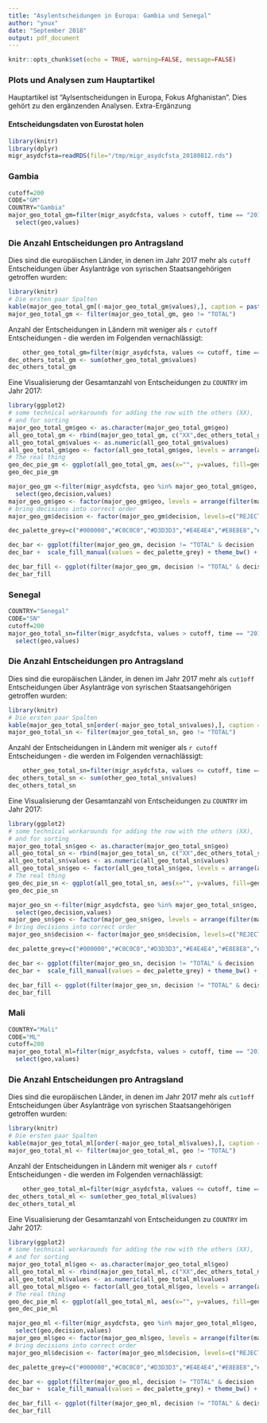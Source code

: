 ```yaml
---
title: "Asylentscheidungen in Europa: Gambia und Senegal" 
author: "ynux"
date: "September 2018"
output: pdf_document
---
```


```r
knitr::opts_chunk$set(echo = TRUE, warning=FALSE, message=FALSE)
```

### Plots und Analysen zum Hauptartikel

Hauptartikel ist "Aylsentscheidungen in Europa, Fokus Afghanistan". Dies gehört zu den ergänzenden Analysen.
Extra-Ergänzung

#### Entscheidungsdaten von Eurostat holen

```r
library(knitr)
library(dplyr)
migr_asydcfsta=readRDS(file="/tmp/migr_asydcfsta_20180812.rds")
```

### Gambia

```r
cutoff=200
CODE="GM"
COUNTRY="Gambia"
major_geo_total_gm=filter(migr_asydcfsta, values > cutoff, time == "2017-01-01", decision == "TOTAL", sex == "T", age == "TOTAL", citizen == CODE, geo != "EU28") %>% 
  select(geo,values) 
```

### Die Anzahl Entscheidungen pro Antragsland

Dies sind die europäischen Länder, in denen im Jahr 2017 mehr als `cutoff` Entscheidungen über Asylanträge von syrischen Staatsangehörigen getroffen wurden:
    
```r
library(knitr)
# Die ersten paar Spalten
kable(major_geo_total_gm[(-major_geo_total_gm$values),], caption = paste("Länder mit mehr als ", cutoff, " Entscheidungen zu Asylanträgen aus ", COUNTRY ))
major_geo_total_gm <- filter(major_geo_total_gm, geo != "TOTAL")
```
Anzahl der Entscheidungen in Ländern mit weniger als `r cutoff` Entscheidungen - die werden im Folgenden vernachlässigt:

```r
    other_geo_total_gm=filter(migr_asydcfsta, values <= cutoff, time == "2017-01-01", decision == "TOTAL", sex == "T", age == "TOTAL", citizen == CODE, geo != "EU28", geo != "TOTAL") %>%  arrange(desc(values))
dec_others_total_gm <- sum(other_geo_total_gm$values)
dec_others_total_gm
```

Eine Visualisierung der Gesamtanzahl von Entscheidungen zu `COUNTRY` im Jahr 2017:

```r
library(ggplot2)
# some technical workarounds for adding the row with the others (XX),
# and for sorting
major_geo_total_gm$geo <- as.character(major_geo_total_gm$geo)
all_geo_total_gm <- rbind(major_geo_total_gm, c("XX",dec_others_total_gm))
all_geo_total_gm$values <- as.numeric(all_geo_total_gm$values) 
all_geo_total_gm$geo <- factor(all_geo_total_gm$geo, levels = arrange(all_geo_total_gm, values)$geo)
# The real thing
geo_dec_pie_gm <- ggplot(all_geo_total_gm, aes(x="", y=values, fill=geo)) + geom_col(colour = "black") + coord_polar("y", start=0) + scale_fill_grey(start = 0.4, end = 0.9) + ggtitle (paste("Entscheidungen über Asyl, ",COUNTRY,", 2017"), subtitle = paste("EU-Länder; XX ist die Summe aller Länder mit < ", cutoff, " Entscheidungen")) + theme_bw() + theme(axis.title=element_blank()) 
geo_dec_pie_gm
```


```r
major_geo_gm <-filter(migr_asydcfsta, geo %in% major_geo_total_gm$geo, time >= "2017-01-01", sex == "T", age == "TOTAL", citizen == CODE, geo != "EU28", geo != "TOTAL") %>% 
  select(geo,decision,values) 
major_geo_gm$geo <- factor(major_geo_gm$geo, levels = arrange(filter(major_geo_gm, decision == "TOTAL"), desc(values))$geo)
# bring decisions into correct order
major_geo_gm$decision <- factor(major_geo_gm$decision, levels=c("REJECTED","TEMP_PROT","HUMSTAT","SUB_PROT","GENCONV","TOTAL_POS","TOTAL"))

```


```r
dec_palette_grey=c("#000000","#C0C0C0","#D3D3D3","#E4E4E4","#E8E8E8","#C8C8C8","#808080")

dec_bar <- ggplot(filter(major_geo_gm, decision != "TOTAL" & decision != "TOTAL_POS")) + geom_col(aes(x=geo, y=values, fill=decision)) 
dec_bar +  scale_fill_manual(values = dec_palette_grey) + theme_bw() + theme(legend.position="bottom") + ggtitle(paste("Entscheidungen über Asylanträge aus ",COUNTRY," 2017"), subtitle = "in absoluten Zahlen")
```

```r
dec_bar_fill <- ggplot(filter(major_geo_gm, decision != "TOTAL" & decision != "TOTAL_POS")) + geom_col(aes(x=geo, y=values, fill=decision), position="fill") + scale_fill_grey() + theme_bw() + theme(legend.position="bottom") + ggtitle(paste("Entscheidungen über Asylanträge aus ",COUNTRY," 2017"), subtitle = "in Prozent")
dec_bar_fill
```

### Senegal

```r
COUNTRY="Senegal"
CODE="SN"
cutoff=200
major_geo_total_sn=filter(migr_asydcfsta, values > cutoff, time == "2017-01-01", decision == "TOTAL", sex == "T", age == "TOTAL", citizen == CODE, geo != "EU28") %>% 
  select(geo,values) 
```

### Die Anzahl Entscheidungen pro Antragsland

Dies sind die europäischen Länder, in denen im Jahr 2017 mehr als `cut1off` Entscheidungen über Asylanträge von syrischen Staatsangehörigen getroffen wurden:
    
```r
library(knitr)
# Die ersten paar Spalten
kable(major_geo_total_sn[order(-major_geo_total_sn$values),], caption = paste("Länder mit mehr als ",cutoff, " Entscheidungen zu Asylanträgen aus " , COUNTRY))
major_geo_total_sn <- filter(major_geo_total_sn, geo != "TOTAL")
```

Anzahl der Entscheidungen in Ländern mit weniger als `r cutoff` Entscheidungen - die werden im Folgenden vernachlässigt:

```r
    other_geo_total_sn=filter(migr_asydcfsta, values <= cutoff, time == "2017-01-01", decision == "TOTAL", sex == "T", age == "TOTAL", citizen == CODE, geo != "EU28", geo != "TOTAL") %>%  arrange(desc(values))
dec_others_total_sn <- sum(other_geo_total_sn$values)
dec_others_total_sn
```

Eine Visualisierung der Gesamtanzahl von Entscheidungen zu `COUNTRY` im Jahr 2017:

```r
library(ggplot2)
# some technical workarounds for adding the row with the others (XX),
# and for sorting
major_geo_total_sn$geo <- as.character(major_geo_total_sn$geo)
all_geo_total_sn <- rbind(major_geo_total_sn, c("XX",dec_others_total_sn))
all_geo_total_sn$values <- as.numeric(all_geo_total_sn$values) 
all_geo_total_sn$geo <- factor(all_geo_total_sn$geo, levels = arrange(all_geo_total_sn, values)$geo)
# The real thing
geo_dec_pie_sn <- ggplot(all_geo_total_sn, aes(x="", y=values, fill=geo)) + geom_col(colour = "black") + coord_polar("y", start=0) + scale_fill_grey(start = 0.4, end = 0.9) + ggtitle(paste("Entscheidungen über Asyl, ",COUNTRY,  " , 2017"), subtitle = paste("EU-Länder; XX ist die Summe aller Länder mit < ", cutoff, " Entscheidungen")) + theme_bw() + theme(axis.title=element_blank()) 
geo_dec_pie_sn
```


```r
major_geo_sn <-filter(migr_asydcfsta, geo %in% major_geo_total_sn$geo, time >= "2017-01-01", sex == "T", age == "TOTAL", citizen == CODE, geo != "EU28", geo != "TOTAL") %>% 
  select(geo,decision,values) 
major_geo_sn$geo <- factor(major_geo_sn$geo, levels = arrange(filter(major_geo_sn, decision == "TOTAL"), desc(values))$geo)
# bring decisions into correct order
major_geo_sn$decision <- factor(major_geo_sn$decision, levels=c("REJECTED","TEMP_PROT","HUMSTAT","SUB_PROT","GENCONV","TOTAL_POS","TOTAL"))

```


```r
dec_palette_grey=c("#000000","#C0C0C0","#D3D3D3","#E4E4E4","#E8E8E8","#C8C8C8","#808080")

dec_bar <- ggplot(filter(major_geo_sn, decision != "TOTAL" & decision != "TOTAL_POS")) + geom_col(aes(x=geo, y=values, fill=decision)) 
dec_bar +  scale_fill_manual(values = dec_palette_grey) + theme_bw() + theme(legend.position="bottom") + ggtitle(paste("Entscheidungen über Asylanträge aus ",COUNTRY,", 2017"), subtitle = "in absoluten Zahlen")
```

```r
dec_bar_fill <- ggplot(filter(major_geo_sn, decision != "TOTAL" & decision != "TOTAL_POS")) + geom_col(aes(x=geo, y=values, fill=decision), position="fill") + scale_fill_grey() + theme_bw() + theme(legend.position="bottom") + ggtitle(paste("Entscheidungen über Asylanträge aus ",COUNTRY," 2017"), subtitle = "in Prozent")
dec_bar_fill
```

### Mali

```r
COUNTRY="Mali"
CODE="ML"
cutoff=200
major_geo_total_ml=filter(migr_asydcfsta, values > cutoff, time == "2017-01-01", decision == "TOTAL", sex == "T", age == "TOTAL", citizen == CODE, geo != "EU28") %>% 
  select(geo,values) 
```

### Die Anzahl Entscheidungen pro Antragsland

Dies sind die europäischen Länder, in denen im Jahr 2017 mehr als `cut1off` Entscheidungen über Asylanträge von syrischen Staatsangehörigen getroffen wurden:
    
```r
library(knitr)
# Die ersten paar Spalten
kable(major_geo_total_ml[order(-major_geo_total_ml$values),], caption = paste("Länder mit mehr als ",cutoff, " Entscheidungen zu Asylanträgen aus " , COUNTRY))
major_geo_total_ml <- filter(major_geo_total_ml, geo != "TOTAL")
```

Anzahl der Entscheidungen in Ländern mit weniger als `r cutoff` Entscheidungen - die werden im Folgenden vernachlässigt:

```r
    other_geo_total_ml=filter(migr_asydcfsta, values <= cutoff, time == "2017-01-01", decision == "TOTAL", sex == "T", age == "TOTAL", citizen == CODE, geo != "EU28", geo != "TOTAL") %>%  arrange(desc(values))
dec_others_total_ml <- sum(other_geo_total_ml$values)
dec_others_total_ml
```

Eine Visualisierung der Gesamtanzahl von Entscheidungen zu `COUNTRY` im Jahr 2017:

```r
library(ggplot2)
# some technical workarounds for adding the row with the others (XX),
# and for sorting
major_geo_total_ml$geo <- as.character(major_geo_total_ml$geo)
all_geo_total_ml <- rbind(major_geo_total_ml, c("XX",dec_others_total_ml))
all_geo_total_ml$values <- as.numeric(all_geo_total_ml$values) 
all_geo_total_ml$geo <- factor(all_geo_total_ml$geo, levels = arrange(all_geo_total_ml, values)$geo)
# The real thing
geo_dec_pie_ml <- ggplot(all_geo_total_ml, aes(x="", y=values, fill=geo)) + geom_col(colour = "black") + coord_polar("y", start=0) + scale_fill_grey(start = 0.4, end = 0.9) + ggtitle(paste("Entscheidungen über Asyl, ",COUNTRY,  " , 2017"), subtitle = paste("EU-Länder; XX ist die Summe aller Länder mit < ", cutoff, " Entscheidungen")) + theme_bw() + theme(axis.title=element_blank()) 
geo_dec_pie_ml
```


```r
major_geo_ml <-filter(migr_asydcfsta, geo %in% major_geo_total_ml$geo, time >= "2017-01-01", sex == "T", age == "TOTAL", citizen == CODE, geo != "EU28", geo != "TOTAL") %>% 
  select(geo,decision,values) 
major_geo_ml$geo <- factor(major_geo_ml$geo, levels = arrange(filter(major_geo_ml, decision == "TOTAL"), desc(values))$geo)
# bring decisions into correct order
major_geo_ml$decision <- factor(major_geo_ml$decision, levels=c("REJECTED","TEMP_PROT","HUMSTAT","SUB_PROT","GENCONV","TOTAL_POS","TOTAL"))

```


```r
dec_palette_grey=c("#000000","#C0C0C0","#D3D3D3","#E4E4E4","#E8E8E8","#C8C8C8","#808080")

dec_bar <- ggplot(filter(major_geo_ml, decision != "TOTAL" & decision != "TOTAL_POS")) + geom_col(aes(x=geo, y=values, fill=decision)) 
dec_bar +  scale_fill_manual(values = dec_palette_grey) + theme_bw() + theme(legend.position="bottom") + ggtitle(paste("Entscheidungen über Asylanträge aus ",COUNTRY,", 2017"), subtitle = "in absoluten Zahlen")
```

```r
dec_bar_fill <- ggplot(filter(major_geo_ml, decision != "TOTAL" & decision != "TOTAL_POS")) + geom_col(aes(x=geo, y=values, fill=decision), position="fill") + scale_fill_grey() + theme_bw() + theme(legend.position="bottom") + ggtitle(paste("Entscheidungen über Asylanträge aus ",COUNTRY," 2017"), subtitle = "in Prozent")
dec_bar_fill
```



